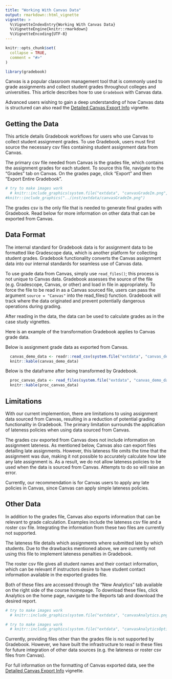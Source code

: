 ```yaml
---
title: "Working With Canvas Data"
output: rmarkdown::html_vignette
vignette: >
  %\VignetteIndexEntry{Working With Canvas Data}
  %\VignetteEngine{knitr::rmarkdown}
  %\VignetteEncoding{UTF-8}
---
```


```r
knitr::opts_chunk$set(
  collapse = TRUE,
  comment = "#>"
)
```

```r
library(gradebook)
```

Canvas is a popular classroom management tool that is commonly used to grade assignments and collect student grades throughout colleges and universities. This article describes how to use `Gradebook` with Canvas data. 

Advanced users wishing to gain a deep understanding of how Canvas data is structured can also read the [Detailed Canvas Export Info](https://gradebook-dev.github.io/gradebook/articles/detailed-canvas-export-info.html) vignette. 

## Getting the Data

This article details Gradebook workflows for users who use Canvas to collect student assignment grades. To use Gradebook, users must first source the necessary csv files containing student assignment data from Canvas. 

The primary csv file needed from Canvas is the grades file, which contains the assignment grades for each student. To source this file, navigate to the "Grades" tab on Canvas. On the grades page, click "Export" and then "Export Entire Gradebook".


```r
# try to make images work
  # knitr::include_graphics(system.file("extdata", "canvasGradeIm.png", package = "gradebook"))
#knitr::include_graphics("../inst/extdata/canvasGradeIm.png")
```

The grades csv is the only file that is needed to generate final grades with Gradebook. Read below for more information on other data that can be exported from Canvas. 

## Data Format

The internal standard for Gradebook data is for assignment data to be formatted like Gradescope data, which is another platform for collecting student grades. Gradebook functionality converts the Canvas assignment data into our internal standards for seamless use of Canvas data.

To use grade data from Canvas, simply use `read_files()`; this process is not unique to Canvas data. Gradebook assesses the source of the file (e.g. Gradescope, Canvas, or other) and load in file in appropriately. To force the file to be read in as a Canvas sourced file, users can pass the argument `source = "Canvas"` into the read_files() function. Gradebook will track where the data originated and prevent potentially dangerous operations during grading. 

After reading in the data, the data can be used to calculate grades as in the case study vignettes. 

Here is an example of the transformation Gradebook applies to Canvas grade data.

Below is assignment grade data as exported from Canvas. 

```r
  canvas_demo_data <- readr::read_csv(system.file("extdata", "canvas_demo_data.csv", package = "gradebook"), trim_ws = FALSE)
  knitr::kable(canvas_demo_data)
```

Below is the dataframe after being transformed by Gradebook. 

```r
  proc_canvas_data <- read_files(system.file("extdata", "canvas_demo_data.csv", package = "gradebook"))
  knitr::kable(proc_canvas_data)
```



## Limitations

With our current implemention, there are limitations to using assignment data sourced from Canvas, resulting in a reduction of potential grading functionality in Gradebook. The primary limitation surrounds the application of lateness policies when using data sourced from Canvas. 

The grades csv exported from Canvas does not include information on assignment lateness. As mentioned below, Canvas also can export files detailing late assignments. However, this lateness file omits the time that the assignment was due, making it not possible to accurately calculate how late any late assignment is. As a result, we do not allow lateness policies to be used when the data is sourced from Canvas. Attempts to do so will raise an error. 

Currently, our recommendation is for Canvas users to apply any late policies in Canvas, since Canvas can apply simple lateness policies. 

## Other Data

In addition to the grades file, Canvas also exports information that can be relevant to grade calculation. Examples include the lateness csv file and a roster csv file. Integrating the information from these two files are currently not supported.

The lateness file details which assignments where submitted late by which students. Due to the drawbacks mentioned above, we are currently not using this file to implement lateness penalties in Gradebook. 

The roster csv file gives all student names and their contact information, which can be relevant if instructors desire to have student contact information available in the exported grades file.

Both of these files are accessed through the "New Analytics" tab available on the right side of the course homepage. To download these files, click Analytics on the home page, navigate to the Reports tab and download the desired report. 

```r
# try to make images work
  # knitr::include_graphics(system.file("extdata", "canvasAnalytics.png", package = "gradebook"))

```

```r
# try to make images work
  # knitr::include_graphics(system.file("extdata", "canvasAnalyticsOptions.png", package = "gradebook"))

```


Currently, providing files other than the grades file is not supported by Gradebook. However, we have built the infrastructure to read in these files for future integration of other data sources (e.g. the lateness or roster csv files from Canvas).

For full information on the formatting of Canvas exported data, see the [Detailed Canvas Export Info](https://gradebook-dev.github.io/gradebook/articles/detailed-canvas-export-info.html) vignette. 
